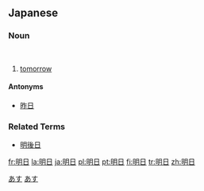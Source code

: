 ==Japanese== 
{{ja-kanjitab|明|日}}
===Noun===
[[Category:1000_Japanese_basic_words|あす]]
{{ja-noun|k|hira=あした|rom=ashita}} </br>
{{ja-noun|k|hira=あす|rom=asu}}
# [[tomorrow]]
[[Category:ja:Time|あす]]
====Antonyms====
*[[昨日]]

===Related Terms===
*[[明後日]]

[[fr:明日]]
[[la:明日]]
[[ja:明日]]
[[pl:明日]]
[[pt:明日]]
[[fi:明日]]
[[tr:明日]]
[[zh:明日]]